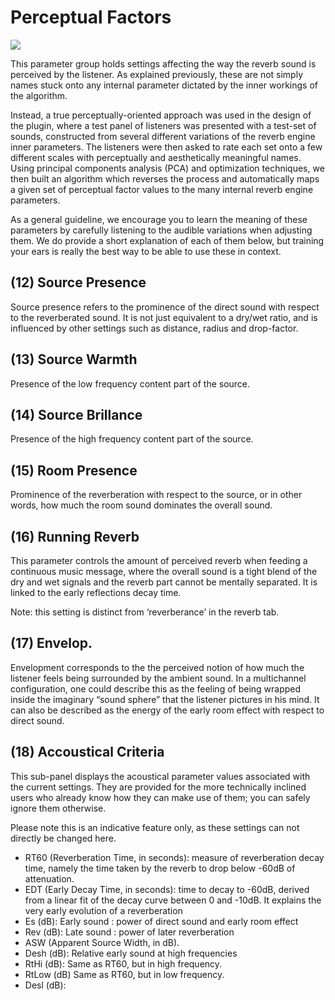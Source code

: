 # Perceptual Factors 

![](https://media.githubusercontent.com/media/FLUX-SE/doc_images/main/Plugins/ircam-spat/spat_05.jpg)

This parameter group holds settings affecting the way the reverb sound is perceived by the listener. As explained 
previously, these are not simply names stuck onto any internal parameter dictated by the inner workings of the algorithm.

Instead, a true perceptually-oriented approach was used in the design of the plugin, where a test panel of listeners was 
presented with a test-set of sounds, constructed from several different variations of the reverb engine inner 
parameters. The listeners were then asked to rate each set onto a few different scales with perceptually and 
aesthetically meaningful names. Using principal components analysis (PCA) and optimization techniques, we then built 
an algorithm which reverses the process and automatically maps a given set of perceptual factor values to the many 
internal reverb engine parameters.


As a general guideline, we encourage you to learn the meaning of these parameters by carefully listening to the audible 
variations when adjusting them. We do provide a short explanation of each of them below, but training your
ears is really the best way to be able to use these in context.


## (12) Source Presence
Source presence refers to the prominence of the direct sound with respect 
to the reverberated sound. It is not just equivalent to a dry/wet ratio, and is
influenced by other settings such as distance, radius and drop-factor.


## (13) Source Warmth
Presence of the low frequency content part of the source.


## (14) Source Brillance
Presence of the high frequency content part of the source.


## (15) Room Presence
Prominence of the reverberation with respect to the source, or in other words,
how much the room sound dominates the overall sound.


## (16) Running Reverb
This parameter controls the amount of perceived reverb when feeding a continuous music message, where the overall
sound is a tight blend of the dry and wet signals and the reverb part cannot be mentally separated. It is linked to the early
reflections decay time.

:::{.callout-note}
Note: this setting is distinct from 'reverberance' in the reverb tab.
:::

## (17) Envelop.
Envelopment corresponds to the the perceived notion of how much the listener feels being surrounded by the ambient
sound. In a multichannel configuration, one could describe this as the feeling of being wrapped inside the imaginary
"sound sphere" that the listener pictures in his mind. It can also be described as the energy of the early room effect with
respect to direct sound.


## (18) Accoustical Criteria
This sub-panel displays the acoustical parameter values associated with the current settings. They are provided for the
more technically inclined users who already know how they can make use of them; you can safely ignore them otherwise.

:::{.callout-note}
Please note this is an indicative feature only, as these settings can not directly be changed here.
:::

* RT60 (Reverberation Time, in seconds): measure of reverberation decay time, namely the time taken by the reverb to
drop below -60dB of attenuation.
* EDT (Early Decay Time, in seconds): time to decay to -60dB, derived from a linear fit of the decay curve between 0 and
-10dB. It explains the very early evolution of a reverberation
* Es (dB): Early sound : power of direct sound and early room effect
* Rev (dB): Late sound : power of later reverberation
* ASW (Apparent Source Width, in dB).
* Desh (dB): Relative early sound at high frequencies
* RtHi (dB): Same as RT60, but in high frequency.
* RtLow (dB) Same as RT60, but in low frequency.
* Desl (dB):
